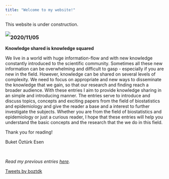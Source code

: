 ```yaml
---
title: "Welcome to my website!"
---
```


This website is under construction.


<img style="float: left;" src="cartoon.png">


<div style="text-align: left">

### 2020/11/05

**Knowledge shared is knowledge squared**

We live in a world with huge information-flow and with new knowledge constantly introduced to the scientific community. Sometimes all these new information can be overwhelming and difficult to gasp - especially if you are new in the field. However, knowledge can be shared on several levels of complexity. We need to focus on appropriate and new ways to disseminate the knowledge that we gain, so that our research and finding reach a broader audience. With these entries I aim to provide knowledge sharing in an simple and introducing manner. The entries serve to introduce and discuss topics, concepts and exciting papers from the field of biostatistics and epidemiology and give the reader a base and a interest to further investigate the subjects. Whether you are from the field of biostatistics and epidemiology or just a curious reader, I hope that these entries will help you understand the basic concepts and the research that the we do in this field.

Thank you for reading!

Buket &#214;zt&#252;rk Esen

<p>&nbsp;</p>

*Read my previous entries <a href="entries.html" target="_blank">here</a>.*

</div>


<div>
  <a class="twitter-timeline" data-width="200"  data-height="800" href="https://twitter.com/boztdk?ref_src=twsrc%5Etfw">Tweets by boztdk</a> <script 
async src="https://platform.twitter.com/widgets.js" charset="utf-8"></script>
</div>











